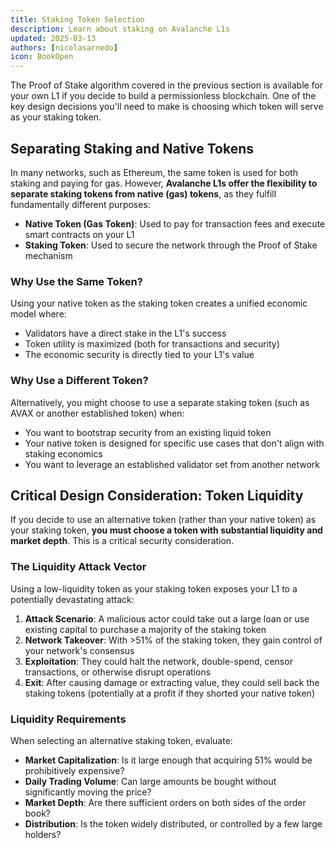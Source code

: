 ```yaml
---
title: Staking Token Selection
description: Learn about staking on Avalanche L1s
updated: 2025-03-13
authors: [nicolasarnedo]
icon: BookOpen
---
```


The Proof of Stake algorithm covered in the previous section is available for your own L1 if you decide to build a permissionless blockchain. One of the key design decisions you'll need to make is choosing which token will serve as your staking token.

## Separating Staking and Native Tokens

In many networks, such as Ethereum, the same token is used for both staking and paying for gas. However, **Avalanche L1s offer the flexibility to separate staking tokens from native (gas) tokens**, as they fulfill fundamentally different purposes:

- **Native Token (Gas Token)**: Used to pay for transaction fees and execute smart contracts on your L1
- **Staking Token**: Used to secure the network through the Proof of Stake mechanism

### Why Use the Same Token?

Using your native token as the staking token creates a unified economic model where:
- Validators have a direct stake in the L1's success
- Token utility is maximized (both for transactions and security)
- The economic security is directly tied to your L1's value

### Why Use a Different Token?

Alternatively, you might choose to use a separate staking token (such as AVAX or another established token) when:
- You want to bootstrap security from an existing liquid token
- Your native token is designed for specific use cases that don't align with staking economics
- You want to leverage an established validator set from another network

## Critical Design Consideration: Token Liquidity

If you decide to use an alternative token (rather than your native token) as your staking token, **you must choose a token with substantial liquidity and market depth**. This is a critical security consideration.

### The Liquidity Attack Vector

Using a low-liquidity token as your staking token exposes your L1 to a potentially devastating attack:

1. **Attack Scenario**: A malicious actor could take out a large loan or use existing capital to purchase a majority of the staking token
2. **Network Takeover**: With >51% of the staking token, they gain control of your network's consensus
3. **Exploitation**: They could halt the network, double-spend, censor transactions, or otherwise disrupt operations
4. **Exit**: After causing damage or extracting value, they could sell back the staking tokens (potentially at a profit if they shorted your native token)

### Liquidity Requirements

When selecting an alternative staking token, evaluate:
- **Market Capitalization**: Is it large enough that acquiring 51% would be prohibitively expensive?
- **Daily Trading Volume**: Can large amounts be bought without significantly moving the price?
- **Market Depth**: Are there sufficient orders on both sides of the order book?
- **Distribution**: Is the token widely distributed, or controlled by a few large holders?